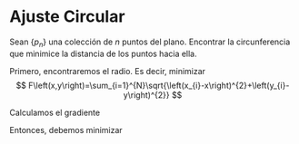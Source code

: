 # Ajuste Circular
Sean $\{p_n\}$ una colección de $n$ puntos del plano. Encontrar la circunferencia que minimice la distancia de los puntos hacia ella. 

Primero, encontraremos el radio. Es decir, minimizar 
$$
F\left(x,y\right)=\sum_{i=1}^{N}\sqrt{\left(x_{i}-x\right)^{2}+\left(y_{i}-y\right)^{2}}
$$

Calculamos el gradiente 
\begin{align*}
\dfrac{\partial F}{\partial x} & =\sum_{i=1}^{N}\dfrac{-\left(x_{i}-x\right)}{\sqrt{\left(x_{i}-x\right)^{2}+\left(y_{i}-y\right)^{2}}}\\
\dfrac{\partial F}{\partial y} & =\sum_{i=1}^{N}\dfrac{-\left(y_{i}-y\right)}{\sqrt{\left(x_{i}-x\right)^{2}+\left(y_{i}-y\right)^{2}}}
\end{align*}

Entonces, debemos minimizar 
\begin{align*}
\sum_{i=1}^{N}\left(x-x_{i}\right) & =0\\
x & =\dfrac{1}{N}\sum_{i=1}^{N}x_{i}
\end{align*}